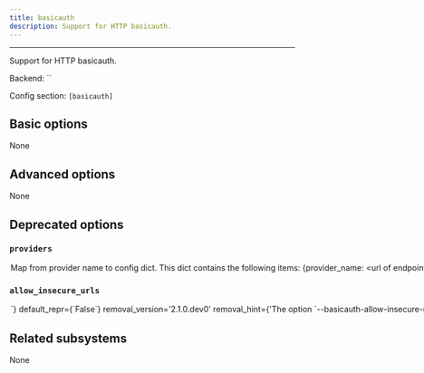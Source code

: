```yaml
---
title: basicauth
description: Support for HTTP basicauth.
---
```



---

Support for HTTP basicauth.

Backend: <span className="color--primary">``</span>

Config section: <span className="color--primary">`[basicauth]`</span>

<span className={styles.options}>

## Basic options

None

## Advanced options

None

## Deprecated options

### `providers`

<Option
  cli_repr={`--basicauth-providers="{'key1': val1, 'key2': val2, ...}"`}
  env_repr='PANTS_BASICAUTH_PROVIDERS'
  toml_repr={`[basicauth.providers]
key1 = val1
key2 = val2
...`}
  default_repr={`{}`}
  removal_version='2.1.0.dev0'
  removal_hint={'The option `--basicauth-provides` does not do anything and the `[basicauth]` subsystem will be removed.'}
>

Map from provider name to config dict. This dict contains the following items: &#123;provider_name: &#x3C;url of endpoint that accepts basic auth and sets a session cookie&#x3E;&#125;. For example, `{'prod': 'https://app.pantsbuild.org/auth'}`.

</Option>

### `allow_insecure_urls`

<Option
  cli_repr={`--[no-]basicauth-allow-insecure-urls`}
  env_repr='PANTS_BASICAUTH_ALLOW_INSECURE_URLS'
  toml_repr={`[basicauth]
allow_insecure_urls = <bool>`}
  default_repr={`False`}
  removal_version='2.1.0.dev0'
  removal_hint={'The option `--basicauth-allow-insecure-urls` does not do anything and the `[basicauth]` subsystem will be removed.'}
>

Allow auth against non-HTTPS urls. Must only be set when testing!

</Option>

## Related subsystems

None

</span>
